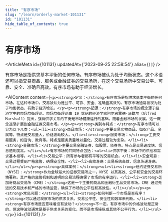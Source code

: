 ```yaml
---
title: "有序市场"
slug: "/learn/orderly-market-101131"
id: "101131"
hide_table_of_contents: true
---
```



# 有序市场

<ArticleMeta id={101131} updatedAt={'2023-09-25 22:58:54'} alias={`[]`} />
<div className='border-solid border-b border-t-0 my-4 border-[var(--ifm-color-gray-300)]' />

有序市场是指供求基本平衡的任何市场。有序市场被认为处于均衡状态。这个术语还可以指交易商品、服务或金融证券的交易场所，在这个交易场所中交易公平、可靠、安全、准确且高效。有序市场有助于经济增长。

<AIContent content={`<p><strong>定义：</strong>有序市场是指供求基本平衡的任何市场。在这种市场中，交易被认为是公平、可靠、安全、准确且高效的。有序市场通常被视为处于均衡状态，有助于经济增长。</p><p><strong>起源：</strong>有序市场的概念源于经济学中的市场均衡理论。市场均衡理论由 19 世纪的经济学家阿尔弗雷德·马歇尔（Alfred Marshall）提出，强调供求关系的平衡是市场健康运行的基础。随着金融市场的发展，这一概念逐渐扩展到金融证券交易市场。</p><p><strong>类别与特点：</strong>有序市场可以分为以下几类：<ul><li><strong>商品市场：</strong>主要交易实物商品，如农产品、金属等。特点是交易量大，价格波动较大。</li><li><strong>服务市场：</strong>主要交易服务，如咨询、教育等。特点是服务质量难以量化，交易过程较为复杂。</li><li><strong>金融市场：</strong>主要交易金融证券，如股票、债券等。特点是交易速度快，信息透明度高。</li></ul>有序市场的共同特点包括：<ul><li>供求平衡：市场中的供给和需求基本相等。</li><li>交易公平：所有参与者都有平等的交易机会。</li><li>安全可靠：交易过程受到严格监管，确保安全性。</li><li>高效准确：交易系统高效，信息传递准确。</li></ul></p><p><strong>具体案例：</strong><ul><li><strong>纽约证券交易所（NYSE）：</strong>作为全球最大的证券交易所之一，NYSE 以其高效、公平和安全的交易环境著称。其严格的监管机制和透明的交易流程确保了市场的有序运行。</li><li><strong>芝加哥商品交易所（CME）：</strong>这是一个主要的商品和金融衍生品交易市场。CME 通过先进的交易技术和严格的市场监管，确保了市场的公平性和高效性。</li></ul></p><p><strong>常见问题：</strong><ul><li><strong>如何判断一个市场是否有序？</strong>可以通过观察市场的供求关系、交易公平性、安全性和效率来判断。</li><li><strong>有序市场是否意味着没有波动？</strong>不一定。有序市场中的价格波动是正常的，但这种波动通常是基于供求关系的变化，而不是市场操纵或其他不公平行为。</li></ul></p>`} id={101131} />
